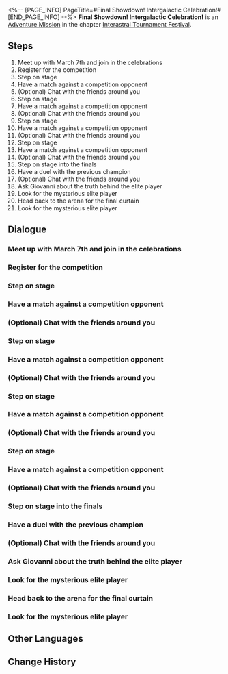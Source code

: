 <%-- [PAGE_INFO]
PageTitle=#Final Showdown! Intergalactic Celebration!#
[END_PAGE_INFO] --%>
{{Stub|Dialogue, characters, and location(s)}}
{{Mission Infobox
|id            = 8014106
|title         = 
|image         = Mission Final Showdown! Intergalactic Celebration!.png
|type          = Adventure
|event_name    = 
|chapter       = Interastral Tournament Festival
|requirements  = [[Adventure Mission]] ''[[Clash! Great Mine!]]'' completed
|summary       = The audience's enthusiasm reaches its peak &mdash; the sky resounds and the ground trembles. You step onto the stage, starting your ultimate battle for the championship.
After defeating all other opponents, you face off against the "mysterious player" at Everwinter Hill.
In the end, you emerge as the champion, conquering the game once and for all.
|characters    = <!--characters that appear in this mission-->
|startLocation = <!--location as it intially appears on the mission screen-->
|world         = <!--i.e. Penacony-->
|area          = <!--i.e. A Child's Dream-->
|prev          = 
|next          = 
|exp           = 300
|credits       = 60000
|stellarJade   = 
|other         = {{Card List|Traveler's Guide*9;Lost Crystal*6|delim=;}}
}}
'''Final Showdown! Intergalactic Celebration!''' is an [[Adventure Mission]] in the chapter [[Interastral Tournament Festival]].

==Steps==
# Meet up with March 7th and join in the celebrations
# Register for the competition
# Step on stage
# Have a match against a competition opponent
# (Optional) Chat with the friends around you
# Step on stage
# Have a match against a competition opponent
# (Optional) Chat with the friends around you
# Step on stage
# Have a match against a competition opponent
# (Optional) Chat with the friends around you
# Step on stage
# Have a match against a competition opponent
# (Optional) Chat with the friends around you
# Step on stage into the finals
# Have a duel with the previous champion
# (Optional) Chat with the friends around you
# Ask Giovanni about the truth behind the elite player
# Look for the mysterious elite player
# Head back to the arena for the final curtain
# Look for the mysterious elite player

<!--
==Gameplay Notes==

--><!--
==Trial Character==

-->
==Dialogue==
{{Stub Dialogue}}
===Meet up with March 7th and join in the celebrations===
{{Mission Description|type=adventure|location=<!--to be added-->|The day is finally upon you. The best players from across the stars have gathered in this one place. When the championship is good and done, people will only remember one thing &mdash; how you laid all your opposition low.}}
{{Dialogue Start}}
:{{tx}}
{{Dialogue End}}

===Register for the competition===
{{Mission Description|type=adventure|location=<!--to be added-->|update|So, let them never forget the name (Trailblazer), and let the galaxy be shaken when your memory is invoked.}}
{{Dialogue Start}}
:{{tx}}
{{Dialogue End}}

===Step on stage===
{{Mission Description|type=adventure|location=<!--to be added-->|update|With your chest surging and your footwork brisk, you and your foe begin a struggle for victory. Only the one who is powerful and fortunate may continue onward.}}
{{Dialogue Start}}
:{{tx}}
{{Dialogue End}}

===Have a match against a competition opponent===
{{Mission Description|type=adventure|location=<!--to be added-->|update|Aside from you, this competition also has four other dark horse contenders with serious prowess. If you want to make a run for the championship, you need to take them out one by one first.}}
{{Dialogue Start}}
:{{tx}}
{{Dialogue End}}

===(Optional) Chat with the friends around you===
{{Mission Description|type=adventure|location=<!--to be added-->|update|Faith and hope are more than sufficient materials to build a bridge toward eventual success. Before you rise to the arena, you still have time to draw strength from the support of your friends.}}
{{Dialogue Start}}
:{{tx}}
{{Dialogue End}}

===Step on stage===
{{Mission Description|type=adventure|location=<!--to be added-->|update|With your chest surging and your footwork brisk, you and your foe begin a struggle for victory. Only the one who is powerful and fortunate may continue onward.}}
{{Dialogue Start}}
:{{tx}}
{{Dialogue End}}

===Have a match against a competition opponent===
{{Mission Description|type=adventure|location=<!--to be added-->|update|Aside from you, this competition also has four other dark horse contenders with serious prowess. If you want to make a run for the championship, you need to take them out one by one first.}}
{{Dialogue Start}}
:{{tx}}
{{Dialogue End}}

===(Optional) Chat with the friends around you===
{{Mission Description|type=adventure|location=<!--to be added-->|update|Faith and hope are more than sufficient materials to build a bridge toward eventual success. Before you rise to the arena, you still have time to draw strength from the support of your friends.}}
{{Dialogue Start}}
:{{tx}}
{{Dialogue End}}

===Step on stage===
{{Mission Description|type=adventure|location=<!--to be added-->|update|With your chest surging and your footwork brisk, you and your foe begin a struggle for victory. Only the one who is powerful and fortunate may continue onward.}}
{{Dialogue Start}}
:{{tx}}
{{Dialogue End}}

===Have a match against a competition opponent===
{{Mission Description|type=adventure|location=<!--to be added-->|update|Aside from you, this competition also has four other dark horse contenders with serious prowess. If you want to make a run for the championship, you need to take them out one by one first.}}
{{Dialogue Start}}
:{{tx}}
{{Dialogue End}}

===(Optional) Chat with the friends around you===
{{Mission Description|type=adventure|location=<!--to be added-->|update|Faith and hope are more than sufficient materials to build a bridge toward eventual success. Before you rise to the arena, you still have time to draw strength from the support of your friends.}}
{{Dialogue Start}}
:{{tx}}
{{Dialogue End}}

===Step on stage===
{{Mission Description|type=adventure|location=<!--to be added-->|update|With your chest surging and your footwork brisk, you and your foe begin a struggle for victory. Only the one who is powerful and fortunate may continue onward.}}
{{Dialogue Start}}
:{{tx}}
{{Dialogue End}}

===Have a match against a competition opponent===
{{Mission Description|type=adventure|location=<!--to be added-->|update|Aside from you, this competition also has four other dark horse contenders with serious prowess. If you want to make a run for the championship, you need to take them out one by one first.}}
{{Dialogue Start}}
:{{tx}}
{{Dialogue End}}

===(Optional) Chat with the friends around you===
{{Mission Description|type=adventure|location=<!--to be added-->|update|Faith and hope are more than sufficient materials to build a bridge toward eventual success. Before you rise to the arena, you still have time to draw strength from the support of your friends.}}
{{Dialogue Start}}
:{{tx}}
{{Dialogue End}}

===Step on stage into the finals===
{{Mission Description|type=adventure|location=<!--to be added-->|update|The fervor of the audience has reached a fever pitch. The sky thunders akin to a drum, and so too does the land tremble in accordance. It is time for you to come forth and battle to become champion.}}
{{Dialogue Start}}
:{{tx}}
{{Dialogue End}}

===Have a duel with the previous champion===
{{Mission Description|type=adventure|location=<!--to be added-->|update|The fervor of the audience has reached a fever pitch. The sky thunders akin to a drum, and so too does the land tremble in accordance. It is time for you to come forth and battle to become champion.}}
{{Dialogue Start}}
:{{tx}}
{{Dialogue End}}

===(Optional) Chat with the friends around you===
{{Mission Description|type=adventure|location=<!--to be added-->|update|The fervor of the audience has reached a fever pitch.<br />Faith and hope are more than sufficient materials to build a bridge toward eventual success. Before you rise to the arena, you still have time to draw strength from the support of your friends.}}
{{Dialogue Start}}
:{{tx}}
{{Dialogue End}}

===Ask Giovanni about the truth behind the elite player===
{{Mission Description|type=adventure|location=<!--to be added-->|update|Everwinter Hill. This is where the story will greet its end. Presently, it is also where you will lift the veil behind all that remains unexplained.}}
{{Dialogue Start}}
:{{tx}}
{{Dialogue End}}

===Look for the mysterious elite player===
{{Mission Description|type=adventure|location=<!--to be added-->|update|This moment is fated to be a duel most unprecedented. You and the other player achieved twin ascents in sync, and the fire in your veins flows more than capable of igniting the cold winds carried upon these frosted plains. Even should someday your memories erode and succumb to vagueness, this scene will appear time and time again in your dreams, like a treasure encased eternally in the embrace of amber.<br />Let the games begin...}}
{{Dialogue Start}}
:{{tx}}
{{Dialogue End}}

===Head back to the arena for the final curtain===
{{Mission Description|type=adventure|location=<!--to be added-->|update|You have conquered this game and become a true champion. This is the end of the duel.<br />Victory is yours. Now bask in the rousing cheers of the crowds.}}
{{Dialogue Start}}
:{{tx}}
{{Dialogue End}}

===Look for the mysterious elite player===
{{Mission Description|type=adventure|location=<!--to be added-->|update|This moment is fated to be a duel most unprecedented. You and the other player achieved twin ascents in sync, and the fire in your veins flows more than capable of igniting the cold winds carried upon these frosted plains. Even should someday your memories erode and succumb to vagueness, this scene will appear time and time again in your dreams, like a treasure encased eternally in the embrace of amber.<br />Let the games begin...}}
{{Dialogue Start}}
:{{tx}}
{{Dialogue End}}

==Other Languages==
{{Other Languages
|en   = Final Showdown! Intergalactic Celebration!
|zhs  = 决胜！星际庆典
|zht  = 決勝！星際慶典
|ja   = 決勝！星間フェスティバル
|ko   = 결승! 스타피스 축제
|es   = ¡La final! ¡Celebración intergaláctica!
|fr   = Grand final intergalactique !
|ru   = Победа! Межзвёздный праздник!
|th   = ศึกประลองชัยงานฉลองแห่งดวงดาว
|vi   = Quyết Đấu! Lễ Hội Hành Tinh
|de   = Siegreich, interastrales Feiern!
|id   = Duel Penentuan! Perayaan Antarbintang!
|pt   = Batalha Final! Celebração Intergaláctica!
}}

==Change History==
{{Change History|1.4}}

